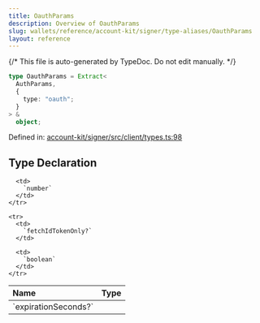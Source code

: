 ```yaml
---
title: OauthParams
description: Overview of OauthParams
slug: wallets/reference/account-kit/signer/type-aliases/OauthParams
layout: reference
---
```


{/* This file is auto-generated by TypeDoc. Do not edit manually. */}

```ts
type OauthParams = Extract<
  AuthParams,
  {
    type: "oauth";
  }
> &
  object;
```

Defined in: [account-kit/signer/src/client/types.ts:98](https://github.com/alchemyplatform/aa-sdk/blob/c1a84188d03473acac2fdb49fb7cd7fdba73169b/account-kit/signer/src/client/types.ts#L98)

## Type Declaration

<table>
  <thead>
    <tr>
      <th align="left">Name</th>
      <th align="left">Type</th>
    </tr>
  </thead>

  <tbody>
    <tr>
      <td>
        `expirationSeconds?`
      </td>

      <td>
        `number`
      </td>
    </tr>

    <tr>
      <td>
        `fetchIdTokenOnly?`
      </td>

      <td>
        `boolean`
      </td>
    </tr>

  </tbody>
</table>
